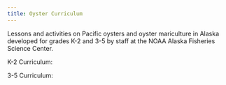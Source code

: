 ```yaml
---
title: Oyster Curriculum
---
```


Lessons and activities on Pacific oysters and oyster mariculture in Alaska developed for grades K-2 and 3-5 by staff at the NOAA Alaska Fisheries Science Center.

K-2 Curriculum:

3-5 Curriculum:

